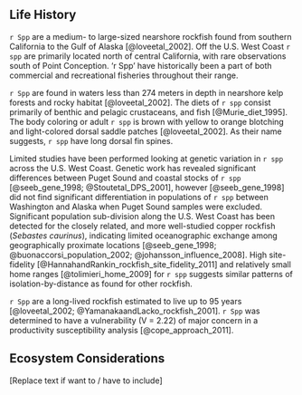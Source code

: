## Life History

`r Spp` are a medium- to large-sized nearshore rockfish found from southern California to the Gulf of Alaska [@loveetal_2002]. Off the U.S. West Coast `r spp` are primarily located north of central California, with rare observations south of Point Conception. 'r Spp' have historically been a part of both commercial and recreational fisheries throughout their range. 

`r Spp` are found in waters less than 274 meters in depth in nearshore kelp forests and rocky habitat [@loveetal_2002]. The diets of `r spp` consist primarily of benthic and pelagic crustaceans, and fish [@Murie_diet_1995]. The body coloring or adult `r spp` is brown with yellow to orange blotching and light-colored dorsal saddle patches [@loveetal_2002]. As their name suggests, `r spp` have long dorsal fin spines.

Limited studies have been performed looking at genetic variation in `r spp` across the U.S. West Coast. Genetic work has revealed significant differences between Puget Sound and coastal stocks of `r spp` [@seeb_gene_1998; @Stoutetal_DPS_2001], however [@seeb_gene_1998] did not find significant differentiation in populations of `r spp` between Washington and Alaska when Puget Sound samples were excluded. Significant population sub-division along the U.S. West Coast has been detected for the closely related, and more well-studied copper rockfish (*Sebastes caurinus*), indicating limited oceanographic exchange among geographically proximate locations [@seeb_gene_1998; @buonaccorsi_population_2002; @johansson_influence_2008]. High site-fidelity [@HannahandRankin_rockfish_site_fidelity_2011] and relatively small home ranges [@tolimieri_home_2009] for `r spp` suggests similar patterns of isolation-by-distance as found for other rockfish.

`r Spp` are a long-lived rockfish estimated to live up to 95 years [@loveetal_2002; @YamanakaandLacko_rockfish_2001]. `r Spp` was determined to have a vulnerability (V = 2.22) of major concern in a productivity susceptibility analysis [@cope_approach_2011].  

## Ecosystem Considerations

[Replace text if want to / have to include]

